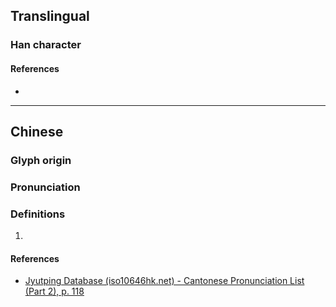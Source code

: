 {{character info}}
==Translingual==

===Han character===
{{Han char|rn=64|rad=手|as=11|sn=14|four=57053|canj=QSEQ|ids=⿰扌犀}}

====References====
* {{Han ref|kx=0450.240|dkj=12675|hdz=31964.010|uh=6468|ud=25704|bh=E5BA|bd=58810}}

----

==Chinese==
{{zh-forms}}

===Glyph origin===
{{Han etym}}

===Pronunciation===
{{zh-pron
|m=nái
|c=naai4,laai4
|mc=y
|oc=y
|cat=
}}

===Definitions===
{{zh-hanzi}}

# {{rfdef|zh}}

====References====
* [http://www.iso10646hk.net/jp/document/download.jsp Jyutping Database (iso10646hk.net) - Cantonese Pronunciation List (Part 2), p. 118]